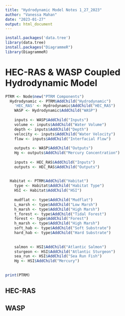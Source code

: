 ---
title: "Hydrodynamic Model Notes 1_27_2023"
author: "Vanessa Mahan"
date: "2023-01-27"
output: html_document
---
```{r}
install.packages('data.tree')
library(data.tree)
install.packages("DiagrammeR")
library(DiagrammeR)
```

# HEC-RAS & WASP Coupled Hydrodynamic Model
```{r}

PTRM <- Node$new("PTRM Components")
  Hydrodynamic <- PTRM$AddChild("Hydrodynamic")
    'HEC_RAS' <- Hydrodynamic$AddChild("HEC_RAS")
    WASP <- Hydrodynamic$AddChild("WASP")
    
    inputs <- WASP$AddChild("Inputs")
    volume <- inputs$AddChild("Water Volume")
    depth <- inputs$AddChild("Depth")
    velocity <- inputs$AddChild("Water Velocity")
    flow <- inputs$AddChild("Interfacial Flow")
    
    outputs <- WASP$AddChild("Outputs")
    Hg <- outputs$AddChild("Mercury Concentration")
    
    inputs <- HEC_RAS$AddChild("Inputs")
    outputs <- HEC_RAS$AddChild("Outputs")
    
    
  Habitat <- PTRM$AddChild("Habitat")
    type <- Habitat$AddChild("Habitat Type")
    HSI <- Habitat$AddChild("HSI")
    
    mudflat <- type$AddChild("Mudflat")
    L_marsh <- type$AddChild("Low Marsh")
    h_marsh <- type$AddChild("High Marsh")
    t_forest <- type$AddChild("Tidal Forest")
    forest <- type$AddChild("Forest")
    h_marsh <- type$AddChild("High Marsh")
    soft_hab <- type$AddChild("Soft Substrate")
    hard_hab <- type$AddChild("Hard Substrate")
    
    
    salmon <- HSI$AddChild("Atlantic Salmon")
    sturgeon <- HSI$AddChild("Atlantic Sturgeon")
    sea_run <- HSI$AddChild("Sea Run Fish")
    Hg <- HSI$AddChild("Mercury")
    
    
print(PTRM)

```

## HEC-RAS 

## WASP

